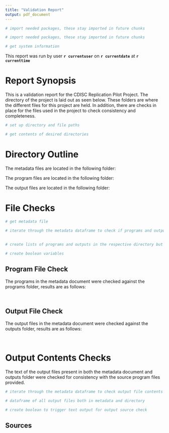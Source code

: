 ```yaml
---
title: "Validation Report"
output: pdf_document
---
```

```r
# import needed packages, these stay imported in future chunks

```
```python
# import needed packages, these stay imported in future chunks

```
```r
# get system information

```
This report was run by user **`r currentuser`** on **`r currentdate`** at **`r currenttime`**

# Report Synopsis
This is a validation report for the CDISC Replication Pilot Project.  The directory of the project is laid out as seen below.  These folders are where the different files for this project are held.  In addition, there are checks in place for the files used in the project to check consistency and completeness.

```python
# set up directory and file paths

# get contents of desired directories

```

# Directory Outline
The metadata files are located in the following folder:  


The program files are located in the following folder: 


The output files are located in the following folder:  

<!-- end breakout one -->

# File Checks
```python
# get metadata file

# iterate through the metadata dataframe to check if programs and outputs exist
   
   
# create lists of programs and outputs in the respective directory but not in the metadata file

# create boolean variables

```
<!-- end breakout two -->

## Program File Check
The programs in the metadata document were checked against the programs folder, results are as follows: 
```r

```  


```r

```

## Output File Check
The output files in the metadata document were checked against the outputs folder, results are as follows:  

```r

```  

```r

```
<!-- end breakout three -->

# Output Contents Checks
The text of the output files present in both the metadata document and outputs folder were checked for consistency with the source program files provided.
```python
# iterate through the metadata dataframe to check output file contents
   
# dataframe of all output files both in metadata and directory

# create boolean to trigger text output for output source check

```
## Sources

```r

``` 
<!-- end breakout four -->
